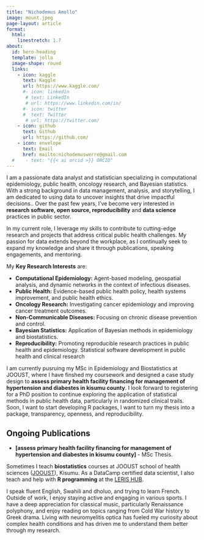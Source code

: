 ```yaml
---
title: "Nichodemus Amollo"
image: mount.jpeg
page-layout: article
format: 
  html:
    linestretch: 1.7
about:
  id: hero-heading
  template: jolla
  image-shape: round
  links:
    - icon: kaggle
      text: Kaggle
      url: https://www.kaggle.com/
      #- icon: linkedin
       # text: LinkedIn
       # url: https://www.linkedin.com/in/
      #- icon: twitter
      #  text: Twitter
       # url: https://twitter.com/
    - icon: github
      text: Github
      url: https://github.com/
    - icon: envelope
      text: Email
      href: mailto:nichodemuswerre@gmail.com
  #    - text: "{{< ai orcid >}} ORCID"
---
```


::: {#hero-heading}

:::

I am a passionate data analyst and statistician specializing in computational epidemiology, public health, oncology research, and Bayesian statistics. With a strong background in data management, analysis, and storytelling, I am dedicated to using data to uncover insights that drive impactful decisions.. Over the past few years, I've become very interested in **research software, open source, reproducibility** and **data science** practices in public sector.


In my current role, I leverage my skills to contribute to cutting-edge research and projects that address critical public health challenges. My passion for data extends beyond the workplace, as I continually seek to expand my knowledge and share it through publications, speaking engagements, and mentoring.

My **Key Research Interests** are: 

- **Computational Epidemiology:** Agent-based modeling, geospatial analysis, and dynamic networks in the context of infectious diseases.
- **Public Health:** Evidence-based public health policy, health systems improvement, and public health ethics.
- **Oncology Research:** Investigating cancer epidemiology and improving cancer treatment outcomes.
- **Non-Communicable Diseases:** Focusing on chronic disease prevention and control.
- **Bayesian Statistics:** Application of Bayesian methods in epidemiology and biostatistics.
- **Reproducibility:** Promoting reproducible research practices in public health and epidemiology. Statistical software development in public health and clinical research

I am currently pusruing my MSc in Epidemiology and Biostatistics at JOOUST, where I have finshed my coursework and designed a case study design to **assess primary health facility financing for management of hypertension and diabestes in kisumu county**. I look forward to registering for a PhD position to continue exploring the application of statistical methods in public health data, particularly in randomized clinical trails. Soon, I want to start developing R packages, I want to turn my thesis into a package, transparency, openness, and reproducibility. 

## Ongoing Publications

- **[assess primary health facility financing for management of hypertension and diabestes in kisumu county]** - MSc Thesis.


Sometimes I teach **biostatistics** courses at JOOUST school of health sciences ([JOOUST](https://www.jooust.ac.ke/)), Kisumu. As a DataCamp certified data scientist, I also teach and help with **R programming** at the [LERIS HUB](https://lerishub.com/). 



I speak fluent English, Swahili and dholuo, and trying to learn French. Outside of work, I enjoy staying active and engaging in various sports. I have a deep appreciation for classical music, particularly Renaissance polyphony, and enjoy reading on topics ranging from Cold War history to Greek drama. Living with neuromyelitis optica has fueled my curiosity about complex health conditions and has driven me to understand them better through my research.









